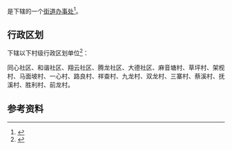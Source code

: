 {{中国乡级行政区|52/06/22/004/000}}

'''{{PAGENAMEBASE}}'''是{{PRC admin/fullname|52/06/22/004/000|3}}下辖的一个[[街道办事处|街道办事处]]<ref>{{PRC admin/ref sgc|{{PRC admin/parent|52/06/22/004/000}}}}</ref>。

== 行政区划 ==
{{PAGENAMEBASE}}下辖以下村级行政区划单位<ref>{{PRC admin/ref sgc|52/06/22/004/000}}</ref>：

同心社区、和谐社区、翔云社区、腾龙社区、大德社区、麻音塘村、草坪村、架枧村、马面坡村、一心村、路良村、祥查村、九龙村、双龙村、三寨村、蔡溪村、抚溪村、胜利村、前龙村。

== 参考资料 ==
{{reflist}}

{{贵州行政区划小作品}}
{{PRC admin/navcat|52/06/22/004/000}}